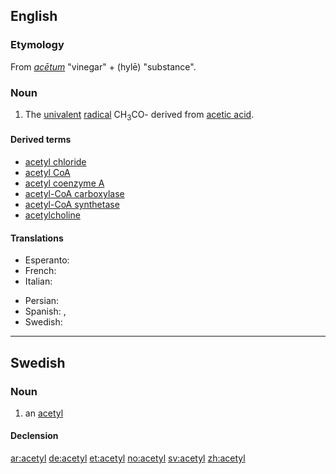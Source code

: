 ==English==

===Etymology===
From {{etyl|la|en}} ''[[acetum|acētum]]'' "vinegar" + {{etyl|grc|en}} {{l/grc|ὕλη}} (hylē) "substance".

===Noun===
{{en-noun}}

# {{context|organic chemistry}} The [[univalent]] [[radical]] CH<sub>3</sub>CO- derived from [[acetic acid]].

====Derived terms====
* [[acetyl chloride]]
* [[acetyl CoA]]
* [[acetyl coenzyme A]]
* [[acetyl-CoA carboxylase]]
* [[acetyl-CoA synthetase]]
* [[acetylcholine]]

====Translations====
{{trans-top|univalent radical}}
* Esperanto: {{t+|eo|acetilo}}
* French: {{t-|fr|acétyl|m}}
* Italian: {{t-|it|acetile|m}}
{{trans-mid}}
* Persian: {{t+|fa|استیل|sc=fa-Arab}}
* Spanish: {{t-|es|acetil|m}}, {{t+|es|acetilo|m}}
* Swedish: {{t+|sv|acetyl|c}}
{{trans-bottom}}

----

==Swedish==

===Noun===
{{sv-noun|g=c}}

# an [[#English|acetyl]]

====Declension====
{{sv-noun-reg-er}}

[[ar:acetyl]]
[[de:acetyl]]
[[et:acetyl]]
[[no:acetyl]]
[[sv:acetyl]]
[[zh:acetyl]]